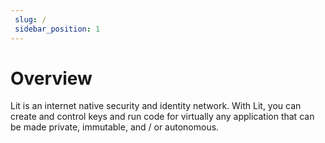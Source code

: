 ```yaml
--- 
 slug: /
 sidebar_position: 1
---
```



# Overview

Lit is an internet native security and identity network.  With Lit, you can create and control keys and run code for virtually any application that can be made private, immutable, and / or autonomous.  

<StateOfTheNetwork/>
<QuickStartSection title="Quick Start"></QuickStartSection>
<CoreConceptsSection title="Core Concepts"></CoreConceptsSection>
<LearnCodeSection title="Documentation"></LearnCodeSection>
<EcosystemSection title="Explore the Lit Ecosystem"></EcosystemSection>
<FeedbackComponent/>
